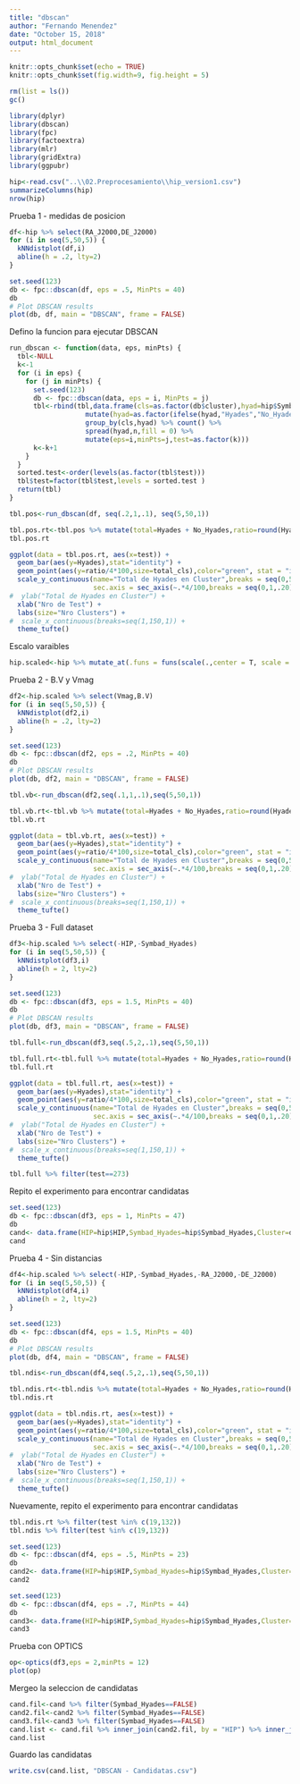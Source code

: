 ```yaml
---
title: "dbscan"
author: "Fernando Menendez"
date: "October 15, 2018"
output: html_document
---
```


```r
knitr::opts_chunk$set(echo = TRUE)
knitr::opts_chunk$set(fig.width=9, fig.height = 5) 

rm(list = ls())
gc()

library(dplyr)
library(dbscan)
library(fpc)
library(factoextra)
library(mlr)
library(gridExtra)
library(ggpubr)
```

```r
hip<-read.csv("..\\02.Preprocesamiento\\hip_version1.csv")
summarizeColumns(hip)
nrow(hip)
```


Prueba 1 - medidas de posicion


```r
df<-hip %>% select(RA_J2000,DE_J2000)
for (i in seq(5,50,5)) {
  kNNdistplot(df,i)
  abline(h = .2, lty=2)
}

```

```r
set.seed(123)
db <- fpc::dbscan(df, eps = .5, MinPts = 40)
db
# Plot DBSCAN results
plot(db, df, main = "DBSCAN", frame = FALSE)
```

Defino la funcion para ejecutar DBSCAN

```r
run_dbscan <- function(data, eps, minPts) {
  tbl<-NULL
  k<-1
  for (i in eps) {
    for (j in minPts) {
      set.seed(123)
      db <- fpc::dbscan(data, eps = i, MinPts = j)
      tbl<-rbind(tbl,data.frame(cls=as.factor(db$cluster),hyad=hip$Symbad_Hyades) %>%
                   mutate(hyad=as.factor(ifelse(hyad,"Hyades","No_Hyades"))) %>% 
                   group_by(cls,hyad) %>% count() %>%
                   spread(hyad,n,fill = 0) %>% 
                   mutate(eps=i,minPts=j,test=as.factor(k)))
      k<-k+1
    }
  }
  sorted.test<-order(levels(as.factor(tbl$test)))
  tbl$test=factor(tbl$test,levels = sorted.test )
  return(tbl)
}
```



```r
tbl.pos<-run_dbscan(df, seq(.2,1,.1), seq(5,50,1))
```

```r
tbl.pos.rt<-tbl.pos %>% mutate(total=Hyades + No_Hyades,ratio=round(Hyades/total,2)) %>% filter(cls!=0) %>% group_by(test) %>% mutate(total_cls=n()) %>% filter(Hyades==max(Hyades),ratio>.2) %>% ungroup() %>% arrange(test)
tbl.pos.rt
```


```r
ggplot(data = tbl.pos.rt, aes(x=test)) +
  geom_bar(aes(y=Hyades),stat="identity") +
  geom_point(aes(y=ratio/4*100,size=total_cls),color="green", stat = "identity") +
  scale_y_continuous(name="Total de Hyades en Cluster",breaks = seq(0,50,5),
                     sec.axis = sec_axis(~.*4/100,breaks = seq(0,1,.20), name = "% Hyades en Cluster")) +
#  ylab("Total de Hyades en Cluster") +
  xlab("Nro de Test") +
  labs(size="Nro Clusters") +
#  scale_x_continuous(breaks=seq(1,150,1)) +
  theme_tufte()
```







Escalo varaibles
```r
hip.scaled<-hip %>% mutate_at(.funs = funs(scale(.,center = T, scale = T)), .vars = vars(-HIP,-Symbad_Hyades))

```

Prueba 2 - B.V y Vmag

```r
df2<-hip.scaled %>% select(Vmag,B.V)
for (i in seq(5,50,5)) {
  kNNdistplot(df2,i)
  abline(h = .2, lty=2)
}

```

```r
set.seed(123)
db <- fpc::dbscan(df2, eps = .2, MinPts = 40)
db
# Plot DBSCAN results
plot(db, df2, main = "DBSCAN", frame = FALSE)
```


```r
tbl.vb<-run_dbscan(df2,seq(.1,1,.1),seq(5,50,1))
```


```r
tbl.vb.rt<-tbl.vb %>% mutate(total=Hyades + No_Hyades,ratio=round(Hyades/total,2)) %>% filter(cls!=0) %>% group_by(test) %>% mutate(total_cls=n()) %>% filter(Hyades==max(Hyades), ratio>.1) %>% ungroup() %>% arrange(desc(ratio))
tbl.vb.rt
```


```r
ggplot(data = tbl.vb.rt, aes(x=test)) +
  geom_bar(aes(y=Hyades),stat="identity") +
  geom_point(aes(y=ratio/4*100,size=total_cls),color="green", stat = "identity") +
  scale_y_continuous(name="Total de Hyades en Cluster",breaks = seq(0,50,5),
                     sec.axis = sec_axis(~.*4/100,breaks = seq(0,1,.20), name = "% Hyades en Cluster")) +
#  ylab("Total de Hyades en Cluster") +
  xlab("Nro de Test") +
  labs(size="Nro Clusters") +
#  scale_x_continuous(breaks=seq(1,150,1)) +
  theme_tufte()
```



Prueba 3 - Full dataset

```r
df3<-hip.scaled %>% select(-HIP,-Symbad_Hyades)
for (i in seq(5,50,5)) {
  kNNdistplot(df3,i)
  abline(h = 2, lty=2)
}

```

```r
set.seed(123)
db <- fpc::dbscan(df3, eps = 1.5, MinPts = 40)
db
# Plot DBSCAN results
plot(db, df3, main = "DBSCAN", frame = FALSE)
```

```r
tbl.full<-run_dbscan(df3,seq(.5,2,.1),seq(5,50,1))
```


```r
tbl.full.rt<-tbl.full %>% mutate(total=Hyades + No_Hyades,ratio=round(Hyades/total,2)) %>% filter(cls!=0) %>% group_by(test) %>% mutate(total_cls=n()) %>% filter(Hyades==max(Hyades), ratio>.5) %>% ungroup() %>% arrange(desc(ratio))
tbl.full.rt
```


```r
ggplot(data = tbl.full.rt, aes(x=test)) +
  geom_bar(aes(y=Hyades),stat="identity") +
  geom_point(aes(y=ratio/4*100,size=total_cls),color="green", stat = "identity") +
  scale_y_continuous(name="Total de Hyades en Cluster",breaks = seq(0,50,5),
                     sec.axis = sec_axis(~.*4/100,breaks = seq(0,1,.20), name = "% Hyades en Cluster")) +
#  ylab("Total de Hyades en Cluster") +
  xlab("Nro de Test") +
  labs(size="Nro Clusters") +
#  scale_x_continuous(breaks=seq(1,150,1)) +
  theme_tufte()
```


```r
tbl.full %>% filter(test==273)
```

Repito el experimento para encontrar candidatas

```r
set.seed(123)
db <- fpc::dbscan(df3, eps = 1, MinPts = 47)
db
cand<- data.frame(HIP=hip$HIP,Symbad_Hyades=hip$Symbad_Hyades,Cluster=db$cluster) %>% filter(Cluster==3)
cand
```

Prueba 4 - Sin distancias

```r
df4<-hip.scaled %>% select(-HIP,-Symbad_Hyades,-RA_J2000,-DE_J2000)
for (i in seq(5,50,5)) {
  kNNdistplot(df4,i)
  abline(h = 2, lty=2)
}

```

```r
set.seed(123)
db <- fpc::dbscan(df4, eps = 1.5, MinPts = 40)
db
# Plot DBSCAN results
plot(db, df4, main = "DBSCAN", frame = FALSE)
```

```r
tbl.ndis<-run_dbscan(df4,seq(.5,2,.1),seq(5,50,1))
```


```r
tbl.ndis.rt<-tbl.ndis %>% mutate(total=Hyades + No_Hyades,ratio=round(Hyades/total,2)) %>% filter(cls!=0) %>% group_by(test) %>% mutate(total_cls=n()) %>% filter(Hyades==max(Hyades), ratio>.5) %>% ungroup() %>% arrange(desc(ratio))
tbl.ndis.rt
```


```r
ggplot(data = tbl.ndis.rt, aes(x=test)) +
  geom_bar(aes(y=Hyades),stat="identity") +
  geom_point(aes(y=ratio/4*100,size=total_cls),color="green", stat = "identity") +
  scale_y_continuous(name="Total de Hyades en Cluster",breaks = seq(0,50,5),
                     sec.axis = sec_axis(~.*4/100,breaks = seq(0,1,.20), name = "% Hyades en Cluster")) +
#  ylab("Total de Hyades en Cluster") +
  xlab("Nro de Test") +
  labs(size="Nro Clusters") +
#  scale_x_continuous(breaks=seq(1,150,1)) +
  theme_tufte()
```


Nuevamente, repito el experimento para encontrar candidatas

```r
tbl.ndis.rt %>% filter(test %in% c(19,132))
tbl.ndis %>% filter(test %in% c(19,132))
```
```r
set.seed(123)
db <- fpc::dbscan(df4, eps = .5, MinPts = 23)
db
cand2<- data.frame(HIP=hip$HIP,Symbad_Hyades=hip$Symbad_Hyades,Cluster=db$cluster) %>% filter(Cluster==2) %>% arrange(HIP)
cand2

set.seed(123)
db <- fpc::dbscan(df4, eps = .7, MinPts = 44)
db
cand3<- data.frame(HIP=hip$HIP,Symbad_Hyades=hip$Symbad_Hyades,Cluster=db$cluster) %>% filter(Cluster==2) %>% arrange(HIP)
cand3
```

Prueba con OPTICS

```r
op<-optics(df3,eps = 2,minPts = 12)
plot(op)
```


Mergeo la seleccion de candidatas

```r
cand.fil<-cand %>% filter(Symbad_Hyades==FALSE)
cand2.fil<-cand2 %>% filter(Symbad_Hyades==FALSE)
cand3.fil<-cand3 %>% filter(Symbad_Hyades==FALSE)
cand.list <- cand.fil %>% inner_join(cand2.fil, by = "HIP") %>% inner_join(cand3.fil, by = "HIP") %>% select(HIP)
cand.list
```


Guardo las candidatas

```r
write.csv(cand.list, "DBSCAN - Candidatas.csv")
```

